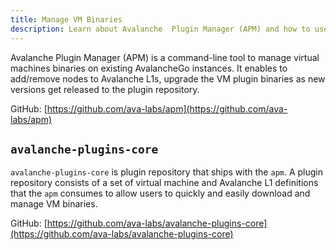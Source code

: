 ```yaml
---
title: Manage VM Binaries
description: Learn about Avalanche  Plugin Manager (APM) and how to use it to manage virtual machines binaries on existing AvalancheGo instances.
---
```


Avalanche Plugin Manager (APM) is a command-line tool to manage virtual machines binaries on existing AvalancheGo instances. It enables to add/remove nodes to Avalanche L1s, upgrade the VM plugin binaries as new versions get released to the plugin repository.

GitHub: [https://github.com/ava-labs/apm](https://github.com/ava-labs/apm)

## `avalanche-plugins-core`

`avalanche-plugins-core` is plugin repository that ships with the `apm`. A plugin repository consists of a set of virtual machine and Avalanche L1 definitions that the `apm` consumes to allow users to quickly and easily download and manage VM binaries.

GitHub: [https://github.com/ava-labs/avalanche-plugins-core](https://github.com/ava-labs/avalanche-plugins-core)